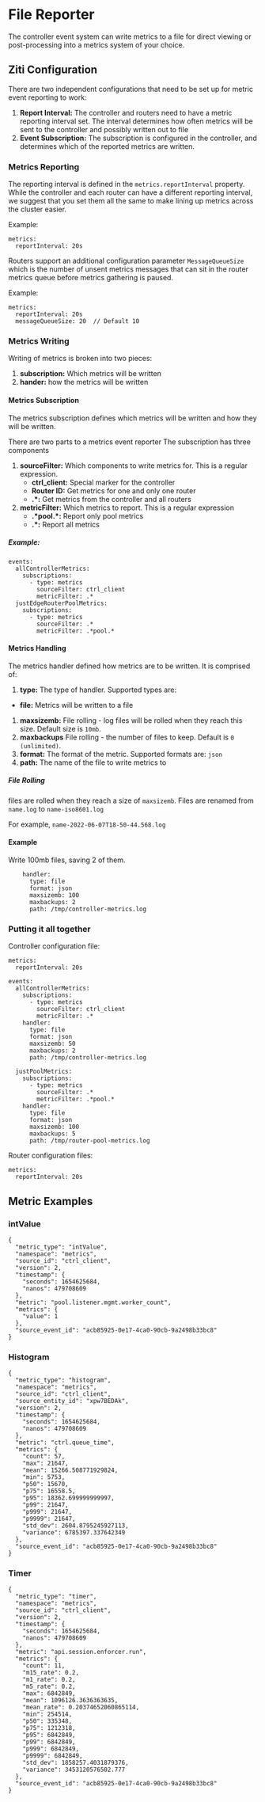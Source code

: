 # File Reporter

The controller event system can write metrics to a file for direct viewing or post-processing into a metrics system of your choice.

## Ziti Configuration

There are two independent configurations that need to be set up for metric event reporting to work:

1. **Report Interval:** The controller and routers need to have a metric reporting interval set.  The interval determines how often metrics will be sent to the controller and possibly written out to file
1. **Event Subscription:** The subscription is configured in the controller, and determines which of the reported metrics are written.

### Metrics Reporting
The reporting interval is defined in the `metrics.reportInterval` property. While the controller and each router can have a different reporting interval, we suggest that you set them all the same to make lining up metrics across the cluster easier.

Example:

```text
metrics:
  reportInterval: 20s
```

Routers support an additional configuration parameter `MessageQueueSize` which is the number of unsent metrics messages that can sit in the router metrics queue before metrics gathering is paused.

Example:

```text
metrics:
  reportInterval: 20s
  messageQueueSize: 20  // Default 10
```


### Metrics Writing

Writing of metrics is broken into two pieces:

1. **subscription:** Which metrics will be written
1. **hander:** how the metrics will be written

#### Metrics Subscription
The metrics subscription defines which metrics will be written and how they will be written. 

There are two parts to a metrics event reporter
The subscription has three components

1. **sourceFilter:** Which components to write metrics for. This is a regular expression. 
    * **ctrl_client:** Special marker for the controller
    * **Router ID:** Get metrics for one and only one router
    * **.\*:** Get metrics from the controller and all routers
1. **metricFilter:** Which metrics to report.  This is a regular expression
    * **.\*pool.\*:** Report only pool metrics
    * **.\*:** Report all metrics

##### Example:

```text
events:
  allControllerMetrics:
    subscriptions:
      - type: metrics
        sourceFilter: ctrl_client
        metricFilter: .*
  justEdgeRouterPoolMetrics:
    subscriptions:
      - type: metrics
        sourceFilter: .*
        metricFilter: .*pool.*
```

#### Metrics Handling

The metrics handler defined how metrics are to be written.  It is comprised of:

1. **type:** The type of handler.  Supported types are:
  * **file:** Metrics will be written to a file
1. **maxsizemb:** File rolling - log files will be rolled when they reach this size.  Default size is `10mb`.
1. **maxbackups** File rolling - the number of files to keep. Default is `0 (unlimited)`.
1. **format:** The format of the metric.  Supported formats are: `json`
1. **path:** The name of the file to write metrics to


##### File Rolling

files are rolled when they reach a size of `maxsizemb`. Files are renamed from `name.log` to `name-iso8601.log`

For example, `name-2022-06-07T18-50-44.568.log`

#### Example

Write 100mb files, saving 2 of them.

```text
    handler:
      type: file
      format: json
      maxsizemb: 100
      maxbackups: 2
      path: /tmp/controller-metrics.log
```


### Putting it all together

Controller configuration file:

```text
metrics:
  reportInterval: 20s

events:
  allControllerMetrics:
    subscriptions:
      - type: metrics
        sourceFilter: ctrl_client
        metricFilter: .*
    handler:
      type: file
      format: json
      maxsizemb: 50
      maxbackups: 2
      path: /tmp/controller-metrics.log

  justPoolMetrics:
    subscriptions:
      - type: metrics
        sourceFilter: .*
        metricFilter: .*pool.*
    handler:
      type: file
      format: json
      maxsizemb: 100
      maxbackups: 5
      path: /tmp/router-pool-metrics.log
```

Router configuration files:

```text
metrics:
  reportInterval: 20s
```

## Metric Examples

### intValue

```text
{
  "metric_type": "intValue",
  "namespace": "metrics",
  "source_id": "ctrl_client",
  "version": 2,
  "timestamp": {
    "seconds": 1654625684,
    "nanos": 479708609
  },
  "metric": "pool.listener.mgmt.worker_count",
  "metrics": {
    "value": 1
  },
  "source_event_id": "acb85925-0e17-4ca0-90cb-9a2498b33bc8"
}
```

### Histogram

```text
{
  "metric_type": "histogram",
  "namespace": "metrics",
  "source_id": "ctrl_client",
  "source_entity_id": "xpw7BEDAk",
  "version": 2,
  "timestamp": {
    "seconds": 1654625684,
    "nanos": 479708609
  },
  "metric": "ctrl.queue_time",
  "metrics": {
    "count": 57,
    "max": 21647,
    "mean": 15266.508771929824,
    "min": 5753,
    "p50": 15670,
    "p75": 16558.5,
    "p95": 18362.699999999997,
    "p99": 21647,
    "p999": 21647,
    "p9999": 21647,
    "std_dev": 2604.8795245927113,
    "variance": 6785397.337642349
  },
  "source_event_id": "acb85925-0e17-4ca0-90cb-9a2498b33bc8"
}
```

### Timer

```text
{
  "metric_type": "timer",
  "namespace": "metrics",
  "source_id": "ctrl_client",
  "version": 2,
  "timestamp": {
    "seconds": 1654625684,
    "nanos": 479708609
  },
  "metric": "api.session.enforcer.run",
  "metrics": {
    "count": 11,
    "m15_rate": 0.2,
    "m1_rate": 0.2,
    "m5_rate": 0.2,
    "max": 6842849,
    "mean": 1096126.3636363635,
    "mean_rate": 0.20374652060865114,
    "min": 254514,
    "p50": 335348,
    "p75": 1212318,
    "p95": 6842849,
    "p99": 6842849,
    "p999": 6842849,
    "p9999": 6842849,
    "std_dev": 1858257.4031879376,
    "variance": 3453120576502.777
  },
  "source_event_id": "acb85925-0e17-4ca0-90cb-9a2498b33bc8"
}
```
